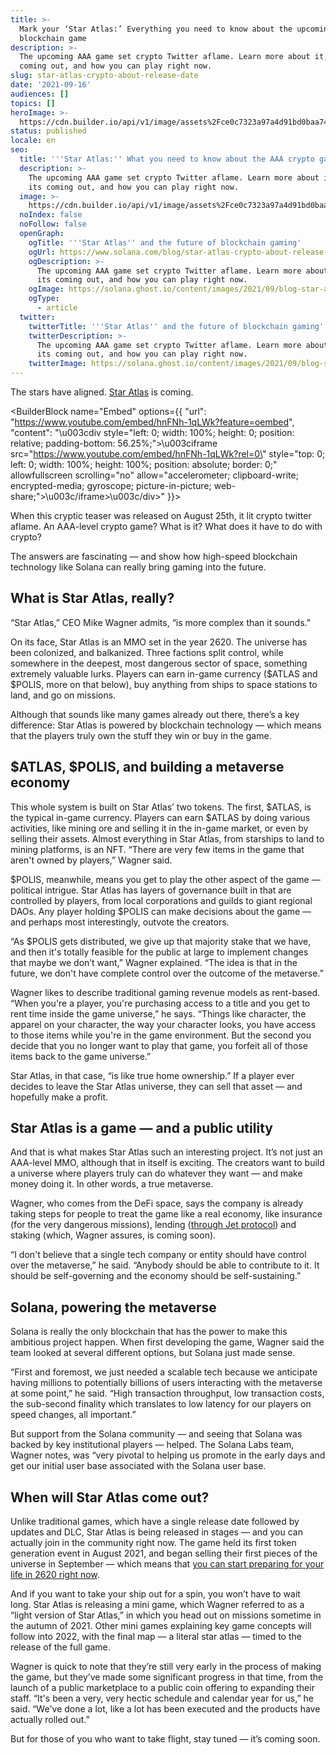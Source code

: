 ```yaml
---
title: >-
  Mark your ‘Star Atlas:’ Everything you need to know about the upcoming AAA
  blockchain game
description: >-
  The upcoming AAA game set crypto Twitter aflame. Learn more about it, when its
  coming out, and how you can play right now.
slug: star-atlas-crypto-about-release-date
date: '2021-09-16'
audiences: []
topics: []
heroImage: >-
  https://cdn.builder.io/api/v1/image/assets%2Fce0c7323a97a4d91bd0baa7490ec9139%2F5b12553588dd49e3aa2c2896b18d0566
status: published
locale: en
seo:
  title: '''Star Atlas:'' What you need to know about the AAA crypto game'
  description: >-
    The upcoming AAA game set crypto Twitter aflame. Learn more about it, when
    its coming out, and how you can play right now.
  image: >-
    https://cdn.builder.io/api/v1/image/assets%2Fce0c7323a97a4d91bd0baa7490ec9139%2F5b12553588dd49e3aa2c2896b18d0566
  noIndex: false
  noFollow: false
  openGraph:
    ogTitle: '''Star Atlas'' and the future of blockchain gaming'
    ogUrl: https://www.solana.com/blog/star-atlas-crypto-about-release-date
    ogDescription: >-
      The upcoming AAA game set crypto Twitter aflame. Learn more about it, when
      its coming out, and how you can play right now.
    ogImage: https://solana.ghost.io/content/images/2021/09/blog-star-atlas-about.jpeg
    ogType:
      - article
  twitter:
    twitterTitle: '''Star Atlas'' and the future of blockchain gaming'
    twitterDescription: >-
      The upcoming AAA game set crypto Twitter aflame. Learn more about it, when
      its coming out, and how you can play right now.
    twitterImage: https://solana.ghost.io/content/images/2021/09/blog-star-atlas-about.jpeg
---
```


The stars have aligned. [Star Atlas](https://staratlas.com/?ref=solana.ghost.io) is coming.

<BuilderBlock name="Embed" options={{
  "url": "https://www.youtube.com/embed/hnFNh-1qLWk?feature=oembed",
  "content": "\u003cdiv style=\"left: 0; width: 100%; height: 0; position: relative; padding-bottom: 56.25%;\">\u003ciframe src=\"https://www.youtube.com/embed/hnFNh-1qLWk?rel=0\" style=\"top: 0; left: 0; width: 100%; height: 100%; position: absolute; border: 0;\" allowfullscreen scrolling=\"no\" allow=\"accelerometer; clipboard-write; encrypted-media; gyroscope; picture-in-picture; web-share;\">\u003c/iframe>\u003c/div>"
}}>

</BuilderBlock>

When this cryptic teaser was released on August 25th, it lit crypto twitter aflame. An AAA-level crypto game? What is it? What does it have to do with crypto?

The answers are fascinating — and show how high-speed blockchain technology like Solana can really bring gaming into the future.

## **What is Star Atlas, really?**

“Star Atlas,” CEO Mike Wagner admits, “is more complex than it sounds.”

On its face, Star Atlas is an MMO set in the year 2620. The universe has been colonized, and balkanized. Three factions split control, while somewhere in the deepest, most dangerous sector of space, something extremely valuable lurks. Players can earn in-game currency ($ATLAS and $POLIS, more on that below), buy anything from ships to space stations to land, and go on missions.

Although that sounds like many games already out there, there’s a key difference: Star Atlas is powered by blockchain technology — which means that the players truly own the stuff they win or buy in the game.

## **$ATLAS, $POLIS, and building a metaverse economy**

This whole system is built on Star Atlas’ two tokens. The first, $ATLAS, is the typical in-game currency. Players can earn $ATLAS by doing various activities, like mining ore and selling it in the in-game market, or even by selling their assets. Almost everything in Star Atlas, from starships to land to mining platforms, is an NFT. “There are very few items in the game that aren't owned by players,” Wagner said.

$POLIS, meanwhile, means you get to play the other aspect of the game — political intrigue. Star Atlas has layers of governance built in that are controlled by players, from local corporations and guilds to giant regional DAOs. Any player holding $POLIS can make decisions about the game — and perhaps most interestingly, outvote the creators.

“As $POLIS gets distributed, we give up that majority stake that we have, and then it's totally feasible for the public at large to implement changes that maybe we don’t want,” Wagner explained. “The idea is that in the future, we don't have complete control over the outcome of the metaverse.”

Wagner likes to describe traditional gaming revenue models as rent-based. “When you're a player, you're purchasing access to a title and you get to rent time inside the game universe,” he says. “Things like character, the apparel on your character, the way your character looks, you have access to those items while you're in the game environment. But the second you decide that you no longer want to play that game, you forfeit all of those items back to the game universe.”

Star Atlas, in that case, “is like true home ownership.” If a player ever decides to leave the Star Atlas universe, they can sell that asset — and hopefully make a profit.

## **Star Atlas is a game — and a public utility**

And that is what makes Star Atlas such an interesting project. It’s not just an AAA-level MMO, although that in itself is exciting. The creators want to build a universe where players truly can do whatever they want — and make money doing it. In other words, a true metaverse.

Wagner, who comes from the DeFi space, says the company is already taking steps for people to treat the game like a real economy, like insurance (for the very dangerous missions), lending ([through Jet protocol](https://www.jetprotocol.io/?ref=solana.ghost.io)) and staking (which, Wagner assures, is coming soon).

“I don't believe that a single tech company or entity should have control over the metaverse,” he said. “Anybody should be able to contribute to it. It should be self-governing and the economy should be self-sustaining.”

## **Solana, powering the metaverse**

Solana is really the only blockchain that has the power to make this ambitious project happen. When first developing the game, Wagner said the team looked at several different options, but Solana just made sense.

“First and foremost, we just needed a scalable tech because we anticipate having millions to potentially billions of users interacting with the metaverse at some point,” he said. “High transaction throughput, low transaction costs, the sub-second finality which translates to low latency for our players on speed changes, all important.”

But support from the Solana community — and seeing that Solana was backed by key institutional players — helped. The Solana Labs team, Wagner notes, was “very pivotal to helping us promote in the early days and get our initial user base associated with the Solana user base.

## **When will Star Atlas come out?**

Unlike traditional games, which have a single release date followed by updates and DLC, Star Atlas is being released in stages — and you can actually join in the community right now. The game held its first token generation event in August 2021, and began selling their first pieces of the universe in September — which means that [you can start preparing for your life in 2620 right now](https://play.staratlas.com/?ref=solana.ghost.io).

And if you want to take your ship out for a spin, you won’t have to wait long. Star Atlas is releasing a mini game, which Wagner referred to as a “light version of Star Atlas,” in which you head out on missions sometime in the autumn of 2021. Other mini games explaining key game concepts will follow into 2022, with the final map — a literal star atlas — timed to the release of the full game.

Wagner is quick to note that they’re still very early in the process of making the game, but they’ve made some significant progress in that time, from the launch of a public marketplace to a public coin offering to expanding their staff. “It's been a very, very hectic schedule and calendar year for us,” he said. “We've done a lot, like a lot has been executed and the products have actually rolled out.”

But for those of you who want to take flight, stay tuned — it’s coming soon.

